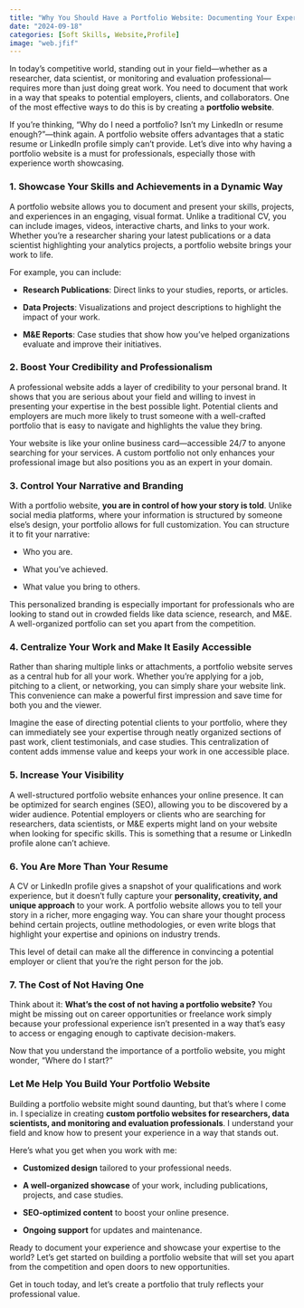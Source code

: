 ```yaml
---
title: "Why You Should Have a Portfolio Website: Documenting Your Experience for Success!"
date: "2024-09-18"
categories: [Soft Skills, Website,Profile]
image: "web.jfif"
---
```


In today’s competitive world, standing out in your field—whether as a researcher, data scientist, or monitoring and evaluation professional—requires more than just doing great work. You need to document that work in a way that speaks to potential employers, clients, and collaborators. One of the most effective ways to do this is by creating a **portfolio website**.

If you're thinking, "Why do I need a portfolio? Isn’t my LinkedIn or resume enough?"—think again. A portfolio website offers advantages that a static resume or LinkedIn profile simply can't provide. Let’s dive into why having a portfolio website is a must for professionals, especially those with experience worth showcasing.

### 1. **Showcase Your Skills and Achievements in a Dynamic Way**

A portfolio website allows you to document and present your skills, projects, and experiences in an engaging, visual format. Unlike a traditional CV, you can include images, videos, interactive charts, and links to your work. Whether you're a researcher sharing your latest publications or a data scientist highlighting your analytics projects, a portfolio website brings your work to life.

For example, you can include:

-   **Research Publications**: Direct links to your studies, reports, or articles.

-   **Data Projects**: Visualizations and project descriptions to highlight the impact of your work.

-   **M&E Reports**: Case studies that show how you’ve helped organizations evaluate and improve their initiatives.

### 2. **Boost Your Credibility and Professionalism**

A professional website adds a layer of credibility to your personal brand. It shows that you are serious about your field and willing to invest in presenting your expertise in the best possible light. Potential clients and employers are much more likely to trust someone with a well-crafted portfolio that is easy to navigate and highlights the value they bring.

Your website is like your online business card—accessible 24/7 to anyone searching for your services. A custom portfolio not only enhances your professional image but also positions you as an expert in your domain.

### 3. **Control Your Narrative and Branding**

With a portfolio website, **you are in control of how your story is told**. Unlike social media platforms, where your information is structured by someone else’s design, your portfolio allows for full customization. You can structure it to fit your narrative:

-   Who you are.

-   What you’ve achieved.

-   What value you bring to others.

This personalized branding is especially important for professionals who are looking to stand out in crowded fields like data science, research, and M&E. A well-organized portfolio can set you apart from the competition.

### 4. **Centralize Your Work and Make It Easily Accessible**

Rather than sharing multiple links or attachments, a portfolio website serves as a central hub for all your work. Whether you're applying for a job, pitching to a client, or networking, you can simply share your website link. This convenience can make a powerful first impression and save time for both you and the viewer.

Imagine the ease of directing potential clients to your portfolio, where they can immediately see your expertise through neatly organized sections of past work, client testimonials, and case studies. This centralization of content adds immense value and keeps your work in one accessible place.

### 5. **Increase Your Visibility**

A well-structured portfolio website enhances your online presence. It can be optimized for search engines (SEO), allowing you to be discovered by a wider audience. Potential employers or clients who are searching for researchers, data scientists, or M&E experts might land on your website when looking for specific skills. This is something that a resume or LinkedIn profile alone can’t achieve.

### 6. **You Are More Than Your Resume**

A CV or LinkedIn profile gives a snapshot of your qualifications and work experience, but it doesn’t fully capture your **personality, creativity, and unique approach** to your work. A portfolio website allows you to tell your story in a richer, more engaging way. You can share your thought process behind certain projects, outline methodologies, or even write blogs that highlight your expertise and opinions on industry trends.

This level of detail can make all the difference in convincing a potential employer or client that you’re the right person for the job.

### 7. **The Cost of Not Having One**

Think about it: **What’s the cost of not having a portfolio website?** You might be missing out on career opportunities or freelance work simply because your professional experience isn’t presented in a way that’s easy to access or engaging enough to captivate decision-makers.

Now that you understand the importance of a portfolio website, you might wonder, “Where do I start?”

### Let Me Help You Build Your Portfolio Website

Building a portfolio website might sound daunting, but that’s where I come in. I specialize in creating **custom portfolio websites for researchers, data scientists, and monitoring and evaluation professionals**. I understand your field and know how to present your experience in a way that stands out.

Here’s what you get when you work with me:

-   **Customized design** tailored to your professional needs.

-   **A well-organized showcase** of your work, including publications, projects, and case studies.

-   **SEO-optimized content** to boost your online presence.

-   **Ongoing support** for updates and maintenance.

Ready to document your experience and showcase your expertise to the world? Let’s get started on building a portfolio website that will set you apart from the competition and open doors to new opportunities.

Get in touch today, and let’s create a portfolio that truly reflects your professional value.
